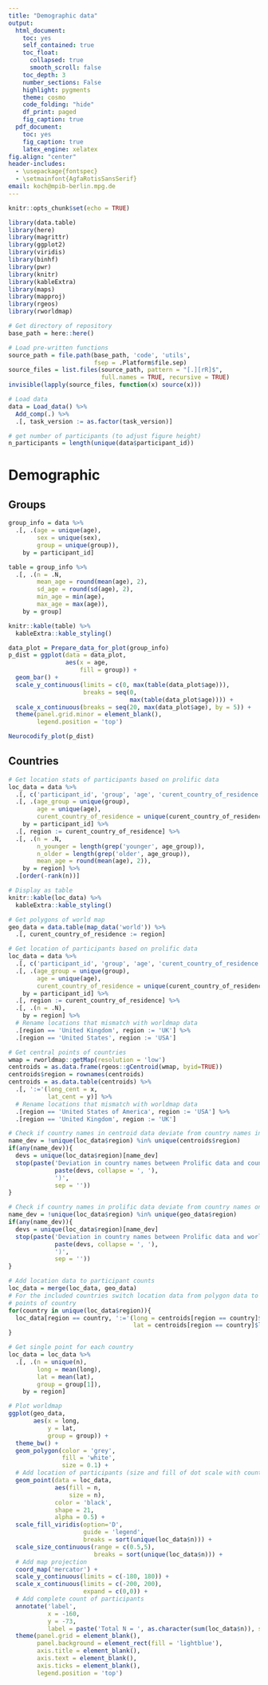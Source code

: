 ```yaml
---
title: "Demographic data"
output:
  html_document:
    toc: yes
    self_contained: true
    toc_float:
      collapsed: true
      smooth_scroll: false
    toc_depth: 3
    number_sections: False
    highlight: pygments
    theme: cosmo
    code_folding: "hide"
    df_print: paged
    fig_caption: true
  pdf_document:
    toc: yes
    fig_caption: true
    latex_engine: xelatex
fig.align: "center"
header-includes:
  - \usepackage{fontspec}
  - \setmainfont{AgfaRotisSansSerif}
email: koch@mpib-berlin.mpg.de
---
```


```r
knitr::opts_chunk$set(echo = TRUE)
```

```r
library(data.table)
library(here)
library(magrittr)
library(ggplot2)
library(viridis)
library(binhf)
library(pwr)
library(knitr)
library(kableExtra)
library(maps)
library(mapproj)
library(rgeos)
library(rworldmap)
```

```r
# Get directory of repository
base_path = here::here()

# Load pre-written functions
source_path = file.path(base_path, 'code', 'utils',
                        fsep = .Platform$file.sep)
source_files = list.files(source_path, pattern = "[.][rR]$",
                          full.names = TRUE, recursive = TRUE)
invisible(lapply(source_files, function(x) source(x)))
```

```r
# Load data
data = Load_data() %>%
  Add_comp(.) %>%
  .[, task_version := as.factor(task_version)]

# get number of participants (to adjust figure height)
n_participants = length(unique(data$participant_id))
```

# Demographic

## Groups

```r
group_info = data %>%
  .[, .(age = unique(age),
        sex = unique(sex),
        group = unique(group)),
    by = participant_id]

table = group_info %>%
  .[, .(n = .N,
        mean_age = round(mean(age), 2),
        sd_age = round(sd(age), 2),
        min_age = min(age),
        max_age = max(age)),
    by = group]

knitr::kable(table) %>%
  kableExtra::kable_styling()
```

```r
data_plot = Prepare_data_for_plot(group_info)
p_dist = ggplot(data = data_plot,
                aes(x = age,
                    fill = group)) +
  geom_bar() +
  scale_y_continuous(limits = c(0, max(table(data_plot$age))),
                     breaks = seq(0,
                                  max(table(data_plot$age)))) +
  scale_x_continuous(breaks = seq(20, max(data_plot$age), by = 5)) +
  theme(panel.grid.minor = element_blank(),
        legend.position = 'top')

Neurocodify_plot(p_dist)
```


## Countries

```r
# Get location stats of participants based on prolific data
loc_data = data %>%
  .[, c('participant_id', 'group', 'age', 'curent_country_of_residence')] %>%
  .[, .(age_group = unique(group),
        age = unique(age),
        curent_country_of_residence = unique(curent_country_of_residence)),
    by = participant_id] %>%
  .[, region := curent_country_of_residence] %>%
  .[, .(n = .N,
        n_younger = length(grep('younger', age_group)),
        n_older = length(grep('older', age_group)),
        mean_age = round(mean(age), 2)),
    by = region] %>%
  .[order(-rank(n))]

# Display as table
knitr::kable(loc_data) %>%
  kableExtra::kable_styling()
```


```r
# Get polygons of world map
geo_data = data.table(map_data('world')) %>%
  .[, curent_country_of_residence := region]

# Get location of participants based on prolific data
loc_data = data %>%
  .[, c('participant_id', 'group', 'age', 'curent_country_of_residence')] %>%
  .[, .(age_group = unique(group),
        age = unique(age),
        curent_country_of_residence = unique(curent_country_of_residence)),
    by = participant_id] %>%
  .[, region := curent_country_of_residence] %>%
  .[, .(n = .N),
    by = region] %>%
  # Rename locations that mismatch with worldmap data
  .[region == 'United Kingdom', region := 'UK'] %>%
  .[region == 'United States', region := 'USA']

# Get central points of countries
wmap = rworldmap::getMap(resolution = 'low')
centroids = as.data.frame(rgeos::gCentroid(wmap, byid=TRUE))
centroids$region = rownames(centroids)
centroids = as.data.table(centroids) %>%
  .[, ':='(long_cent = x,
           lat_cent = y)] %>%
  # Rename locations that mismatch with worldmap data
  .[region == 'United States of America', region := 'USA'] %>%
  .[region == 'United Kingdom', region := 'UK']

# Check if country names in centroid data deviate from country names in prolific data
name_dev = !unique(loc_data$region) %in% unique(centroids$region)
if(any(name_dev)){
  devs = unique(loc_data$region)[name_dev]
  stop(paste('Deviation in country names between Prolific data and country centers: c(',
             paste(devs, collapse = ', '),
             ')',
             sep = ''))
}

# Check if country names in prolific data deviate from country names on world map
name_dev = !unique(loc_data$region) %in% unique(geo_data$region)
if(any(name_dev)){
  devs = unique(loc_data$region)[name_dev]
  stop(paste('Deviation in country names between Prolific data and world map: c(',
             paste(devs, collapse = ', '),
             ')',
             sep = ''))
}

# Add location data to participant counts
loc_data = merge(loc_data, geo_data)
# For the included countries switch location data from polygon data to central 
# points of country
for(country in unique(loc_data$region)){
  loc_data[region == country, ':='(long = centroids[region == country]$long_cent,
                                   lat = centroids[region == country]$lat_cent)]
}

# Get single point for each country
loc_data = loc_data %>%
  .[, .(n = unique(n),
        long = mean(long),
        lat = mean(lat),
        group = group[1]),
    by = region]

# Plot worldmap
ggplot(geo_data,
       aes(x = long,
           y = lat,
           group = group)) +
  theme_bw() +
  geom_polygon(color = 'grey',
               fill = 'white',
               size = 0.1) +
  # Add location of participants (size and fill of dot scale with count)
  geom_point(data = loc_data,
             aes(fill = n,
                 size = n),
             color = 'black',
             shape = 21,
             alpha = 0.5) +
  scale_fill_viridis(option='D',
                     guide = 'legend',
                     breaks = sort(unique(loc_data$n))) +
  scale_size_continuous(range = c(0.5,5),
                        breaks = sort(unique(loc_data$n))) +
  # Add map projection
  coord_map('mercator') +
  scale_y_continuous(limits = c(-180, 180)) +
  scale_x_continuous(limits = c(-200, 200),
                     expand = c(0,0)) +
  # Add complete count of participants
  annotate('label',
           x = -160,
           y = -73,
           label = paste('Total N = ', as.character(sum(loc_data$n)), sep = '')) +
  theme(panel.grid = element_blank(),
        panel.background = element_rect(fill = 'lightblue'),
        axis.title = element_blank(),
        axis.text = element_blank(),
        axis.ticks = element_blank(),
        legend.position = 'top')


```

